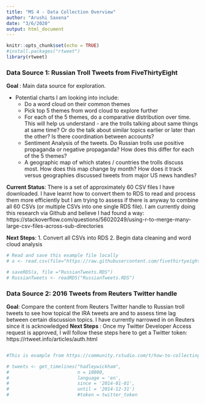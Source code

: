 ```yaml
---
title: "MS 4 - Data Collection Overview"
author: "Arushi Saxena"
date: "3/6/2020"
output: html_document
---
```


```r
knitr::opts_chunk$set(echo = TRUE)
#install.packages("rtweet")
library(rtweet)
```
### Data Source 1: Russian Troll Tweets from FiveThirtyEight
<b>Goal </b>: Main data source for exploration. 

* Potential charts I am looking into include:
  + Do a word cloud on their common themes 
  + Pick top 5 themes from word cloud to explore further  
  + For each of the 5 themes, do a comparative distribution over time. This will help us understand - are the trolls talking about same things at same time? Or do the talk about similar topics earlier or later than the other? Is there coordination between accounts?
  + Sentiment Analysis of the tweets. Do Russian trolls use positive propaganda or negative propaganda? How does this differ for each of the 5 themes?
  + A geographic map of which states / countries the trolls discuss most. How does this map change by month? How does it track versus geographies discussed tweets from major US news handles?
  
<b>Current Status</b>: There is a set of approximately 60 CSV files I have downloaded. I have learnt how to convert them to RDS to read and process them more efficiently but I am trying to assess if there is anyway to combine all 60 CSVs (or multiple CSVs into one single RDS file). I am currently doing this research via Github and believe I had found a way: https://stackoverflow.com/questions/56020249/using-r-to-merge-many-large-csv-files-across-sub-directories

<b>Next Steps</b>:
1. Convert all CSVs into RDS
2. Begin data cleaning and word cloud analysis

```r
# Read and save this example file locally
# a <- read.csv(file="https://raw.githubusercontent.com/fivethirtyeight/russian-troll-tweets/master/IRAhandle_tweets_1.csv") 
```

```r
# saveRDS(a, file ="RussianTweets.RDS")
# RussianTweets <- readRDS("RussianTweets.RDS")
```

### Data Source 2: 2016 Tweets from Reuters Twitter handle
<b>Goal</b>: Compare the content from Reuters Twitter handle to Russian troll tweets to see how topical the IRA tweets are and to assess time lag between certain discussion topics. I have currently narrowed in on Reuters since it is acknowledged 
<b> Next Steps </b>: Once my Twitter Developer Access request is approved, I will follow these steps here to get a Twitter token: https://rtweet.info/articles/auth.html 

```r

```


```r
#This is example from https://community.rstudio.com/t/how-to-collecting-twitter-data-from-past-year/22568/3 

# tweets <- get_timelines("hadleywickham", 
#                         n = 10000, 
#                         language = 'en',
#                         since = '2014-01-01', 
#                         until = '2014-12-31')
#                         #token = twitter_token
```

